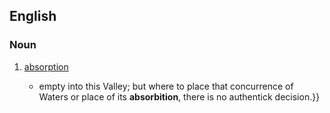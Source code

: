==English==

===Noun===
{{en-noun}}

# {{lb|en|obsolete}} [[absorption]]
#* {{quote-book|year=1912|author=Thomas Browne|url=http://books.google.com/books?id=lTMIAAAAIAAJ&q=absorbition&dq=absorbition&lr=&pgis=1|title=The Works of Sir Thomas Browne|volume=1|page=331|passage={{...}} empty into this Valley; but where to place that concurrence of Waters or place of its '''absorbition''', there is no authentick decision.}}